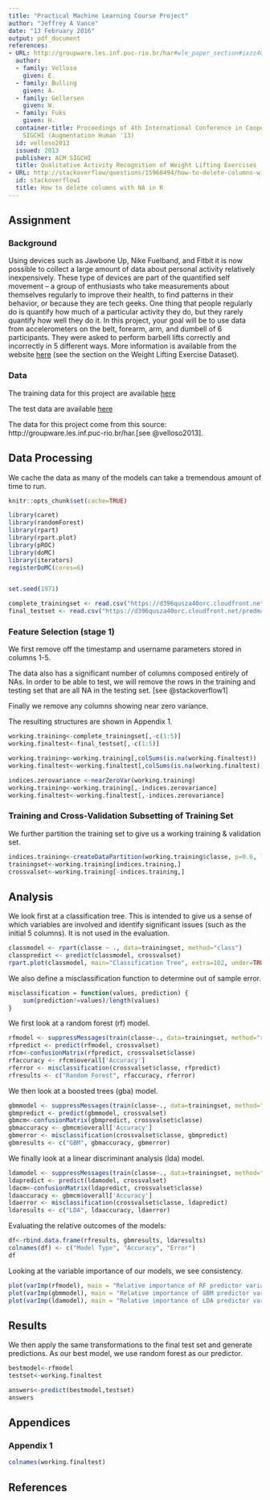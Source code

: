```yaml
---
title: "Practical Machine Learning Course Project"
author: "Jeffrey A Vance"
date: "13 February 2016"
output: pdf_document
references:
- URL: http://groupware.les.inf.puc-rio.br/har#wle_paper_section#ixzz400Qta47M
  author:
  - family: Velloso
    given: E.
  - family: Bulling
    given: A.
  - family: Gellersen
    given: W.
  - family: Fuks
    given: H.
  container-title: Proceedings of 4th International Conference in Cooperation with
    SIGCHI (Augmentation Human '13)
  id: velloso2013
  issued: 2013
  publisher: ACM SIGCHI
  title: Qualitative Activity Recognition of Weight Lifting Exercises
- URL: http://stackoverflow/questions/15968494/how-to-delete-columns-with-na-in-r
  id: stackoverflow1
  title: How to delete columns with NA in R
---
```


## Assignment

### Background
Using devices such as Jawbone Up, Nike Fuelband, and Fitbit it is now possible to collect a large amount of data about personal activity relatively inexpensively. These type of devices are part of the quantified self movement – a group of enthusiasts who take measurements about themselves regularly to improve their health, to find patterns in their behavior, or because they are tech geeks. One thing that people regularly do is quantify how much of a particular activity they do, but they rarely quantify how well they do it. In this project, your goal will be to use data from accelerometers on the belt, forearm, arm, and dumbell of 6 participants. They were asked to perform barbell lifts correctly and incorrectly in 5 different ways. More information is available from the website [here](http://groupware.les.inf.puc-rio.br/har) (see the section on the Weight Lifting Exercise Dataset).

### Data

The training data for this project are available [here](https://d396qusza40orc.cloudfront.net/predmachlearn/pml-training.csv)

The test data are available [here](https://d396qusza40orc.cloudfront.net/predmachlearn/pml-testing.csv)

The data for this project come from this source: http://groupware.les.inf.puc-rio.br/har.[see @velloso2013]. 

## Data Processing

We cache the data as many of the models can take a tremendous amount of time to run.
```r
knitr::opts_chunk$set(cache=TRUE)
```

```r
library(caret)
library(randomForest)
library(rpart)
library(rpart.plot)
library(pROC)
library(doMC)
library(iterators)
registerDoMC(cores=6)


set.seed(1971)

complete_trainingset <- read.csv("https://d396qusza40orc.cloudfront.net/predmachlearn/pml-training.csv", na.strings=c("NA","#DIV/0!", ""))
final_testset <- read.csv("https://d396qusza40orc.cloudfront.net/predmachlearn/pml-testing.csv", na.strings=c("NA","#DIV/0!", ""))
```

### Feature Selection (stage 1)
We first remove off the timestamp and username parameters stored in columns 1-5.

The data also has a significant number of columns composed entirely of NAs.  In order to be able to test, we will remove the rows in the training and testing set that are all NA in the testing set. [see @stackoverflow1]  

Finally we remove any columns showing near zero variance.

The resulting structures are shown in Appendix 1.

```r
working.training<-complete_trainingset[,-c(1:5)]
working.finaltest<-final_testset[,-c(1:5)]

working.training<-working.training[,colSums(is.na(working.finaltest)) != nrow(working.finaltest)]
working.finaltest<-working.finaltest[,colSums(is.na(working.finaltest)) != nrow(working.finaltest)]

indices.zerovariance <-nearZeroVar(working.training)
working.training<-working.training[,-indices.zerovariance]
working.finaltest<-working.finaltest[,-indices.zerovariance]
```

### Training and Cross-Validation Subsetting of Training Set
We further partition the training set to give us a working training & validation set.  

```r
indices.training<-createDataPartition(working.training$classe, p=0.6, list=FALSE)
trainingset<-working.training[indices.training,]
crossvalset<-working.training[-indices.training,]
```

## Analysis

We look first at a classification tree.  This is intended to give us a sense of which variables are involved and identify significant issues (such as the initial 5 columns).  It is not used in the evaluation.
```r
classmodel <- rpart(classe ~ ., data=trainingset, method="class")
classpredict <- predict(classmodel, crossvalset)
rpart.plot(classmodel, main="Classification Tree", extra=102, under=TRUE, faclen=0)
```

We also define a misclassification function to determine out of sample error.
```r
misclassification = function(values, prediction) {
    sum(prediction!=values)/length(values)
}
```

We first look at a random forest (rf) model. 
```r
rfmodel <- suppressMessages(train(classe~., data=trainingset, method="rf"))
rfpredict <- predict(rfmodel, crossvalset)
rfcm<-confusionMatrix(rfpredict, crossvalset$classe)
rfaccuracy <- rfcm$overall['Accuracy']
rferror <- misclassification(crossvalset$classe, rfpredict)
rfresults <- c("Random Forest", rfaccuracy, rferror)
```

We then look at a boosted trees (gba) model.
```r
gbmmodel <- suppressMessages(train(classe~., data=trainingset, method="gbm"))
gbmpredict <- predict(gbmmodel, crossvalset)
gbmcm<-confusionMatrix(gbmpredict, crossvalset$classe)
gbmaccuracy <- gbmcm$overall['Accuracy']
gbmerror <- misclassification(crossvalset$classe, gbmpredict)
gbmresults <- c("GBM", gbmaccuracy, gbmerror)
```

We finally look at a linear discriminant analysis (lda) model.
```r
ldamodel <- suppressMessages(train(classe~., data=trainingset, method="lda"))
ldapredict <- predict(ldamodel, crossvalset)
ldacm<-confusionMatrix(ldapredict, crossvalset$classe)
ldaaccuracy <- gbmcm$overall['Accuracy']
ldaerror <- misclassification(crossvalset$classe, ldapredict)
ldaresults <- c("LDA", ldaaccuracy, ldaerror)
```

Evaluating the relative outcomes of the models:
```r
df<-rbind.data.frame(rfresults, gbmresults, ldaresults)
colnames(df) <- c("Model Type", "Accuracy", "Error")
df
```

Looking at the variable importance of our models, we see consistency.
```r
plot(varImp(rfmodel), main = "Relative importance of RF predictor variables", top=10)
plot(varImp(gbmmodel), main = "Relative importance of GBM predictor variables", top=10)
plot(varImp(ldamodel), main = "Relative importance of LDA predictor variables", top=10)
```

## Results
We then apply the same transformations to the final test set and generate predictions.  As our best model, we use random forest as our predictor.

```r
bestmodel<-rfmodel
testset<-working.finaltest

answers<-predict(bestmodel,testset)
answers

```

## Appendices

### Appendix 1
```r
colnames(working.finaltest)
```

## References
